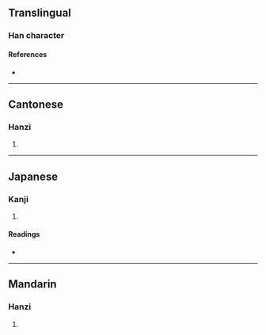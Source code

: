 {{character info/new}}
==Translingual==

===Han character===
{{Han char|rn=46|rad=山|as=11|sn=14|four=22236|canj=UNII,UNRI,XUNRI|ids=⿱山强}}

====References====
* {{Han ref|kx=0318.020|dkj=08383|dj=0618.250|hdz=10795.140|uh=5D79|ud=23929|bh=E1B0|bd=57776}}

----

==Cantonese==

===Hanzi===
{{yue-hanzi|jyut=[[koeng4]]|y=keung4}}

# {{defn|lang=yue|sort=山11}}

----

==Japanese==

===Kanji===
{{ja-kanji|grade=|rs=山11}}

# {{defn|lang=ja|sort=山11}}

====Readings====
* {{ja-readings|on=[[きょう]] (kyō), [[ごう]] (gō)|kun=}}

----

==Mandarin==

===Hanzi===
{{cmn-hanzi|pin=[[jiàng]] ([[jiang4]])|wg=chiang<sup>4</sup>}}

# {{defn|lang=cmn|sort=山11}}